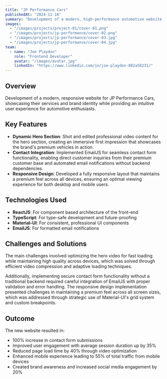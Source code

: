 ```yaml
---
title: "JP Performance Cars"
publishedAt: "2024-11-16"
summary: "Development of a modern, high-performance automotive website using TypeScript, React, and Material-UI."
images:
  - "/images/projects/project-01/cover-01.png"
  - "/images/projects/jp-performance/cover-02.png"
  - "/images/projects/jp-performance/cover-03.jpg"
  - "/images/projects/jp-performance/cover-04.jpg"
team:
  - name: "Joe Playdon"
    role: "Frontend Developer"
    avatar: "/images/avatar.jpg"
    linkedIn: "https://www.linkedin.com/in/joe-playdon-882a58231/"
---
```


## Overview

Development of a modern, responsive website for JP Performance Cars, showcasing their services and brand identity while providing an intuitive user experience for automotive enthusiasts.

## Key Features

- **Dynamic Hero Section**: Shot and edited professional video content for the hero section, creating an immersive first impression that showcases the brand's premium vehicles in action.
- **Contact Integration**: Implemented EmailJS for seamless contact form functionality, enabling direct customer inquiries from their premium customer base and automated email notifications without backend dependencies.
- **Responsive Design**: Developed a fully responsive layout that maintains a premium feel across all devices, ensuring an optimal viewing experience for both desktop and mobile users.

## Technologies Used

- **ReactJS**: For component based architecture of the front-end
- **TypeScript**: For type-safe development and future-proofing
- **Material-UI**: For consistent, professional UI components
- **EmailJS**: For formatted email notifications

## Challenges and Solutions

The main challenges involved optimizing the hero video for fast loading while maintaining high quality across devices, which was solved through efficient video compression and adaptive loading techniques.

Additionally, implementing secure contact form functionality without a traditional backend required careful integration of EmailJS with proper validation and error handling. The responsive design implementation presented challenges in maintaining a premium feel across all screen sizes, which was addressed through strategic use of Material-UI's grid system and custom breakpoints.

## Outcome

The new website resulted in:

- 100% increase in contact form submissions
- Improved user engagement with average session duration up by 35%
- Reduced page load time by 40% through video optimization
- Enhanced mobile experience leading to 55% of total traffic from mobile devices
- Created brand awareness and increased social media engagement by 20%
